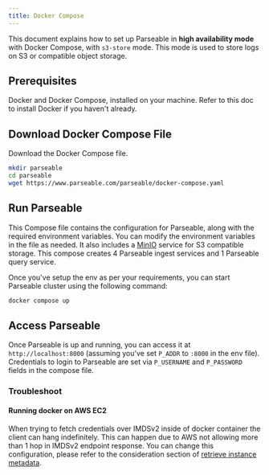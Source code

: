 ```yaml
---
title: Docker Compose
---
```


This document explains how to set up Parseable in **high availability mode** with Docker Compose, with `s3-store` mode. This mode is used to store logs on S3 or compatible object storage.

## Prerequisites
Docker and Docker Compose, installed on your machine. Refer to this doc to install Docker if you haven't already.

## Download Docker Compose File
Download the Docker Compose file.

```bash
mkdir parseable
cd parseable
wget https://www.parseable.com/parseable/docker-compose.yaml
```

## Run Parseable
This Compose file contains the configuration for Parseable, along with the required environment variables. You can modify the environment variables in the file as needed. It also includes a [MinIO](https://min.io/) service for S3 compatible storage. This compose creates 4 Parseable ingest services and 1 Parseable query service.

Once you've setup the env as per your requirements, you can start Parseable cluster using the following command:

```bash
docker compose up 
```

## Access Parseable
Once Parseable is up and running, you can access it at `http://localhost:8000` (assuming you've set `P_ADDR` to `:8000` in the env file). Credentials to login to Parseable are set via `P_USERNAME` and `P_PASSWORD` fields in the compose file.

### Troubleshoot
#### Running docker on AWS EC2
When trying to fetch credentials over IMDSv2 inside of docker container the client can hang indefinitely. This can happen due to AWS not allowing more than 1 hop in IMDSv2 endpoint response. You can change this configuration, please refer to the consideration section of [retrieve instance metadata](https://docs.aws.amazon.com/AWSEC2/latest/UserGuide/instancedata-data-retrieval.html#imds-considerations).

